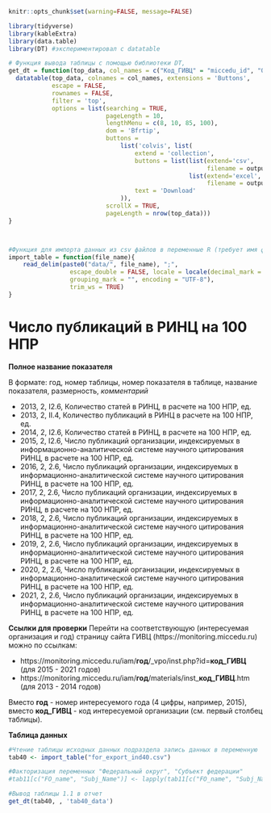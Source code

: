 
```r
knitr::opts_chunk$set(warning=FALSE, message=FALSE)
```


```r
library(tidyverse)
library(kableExtra)
library(data.table)
library(DT) #экспериментировал с datatable
```

```r
# Функция вывода таблицы с помощью библиотеки DT, 
get_dt = function(top_data, col_names = c("Код_ГИВЦ" = "miccedu_id", "Организация" = "clear_name", "2013" = "ind_2013_value", "2014" = "ind_2014_value", "2015" = "ind_2015_value", "2016" = "ind_2016_value", "2017" = "ind_2017_value", "2018" = "ind_2018_value", "2019" = "ind_2019_value", "2020" = "ind_2020_value", "2021" =  "ind_2021_value"), output_file_name) {
  datatable(top_data, colnames = col_names, extensions = 'Buttons',
            escape = FALSE,
            rownames = FALSE,
            filter = 'top',
            options = list(searching = TRUE,
                           pageLength = 10,
                           lengthMenu = c(8, 10, 85, 100),
                           dom = 'Bfrtip',
                           buttons = 
                               list('colvis', list(
                                   extend = 'collection',
                                   buttons = list(list(extend='csv',
                                                       filename = output_file_name),
                                                  list(extend='excel',
                                                       filename = output_file_name)),
                                   text = 'Download'
                               )),
                           scrollX = TRUE,
                           pageLength = nrow(top_data))) 
}



#Функция для импорта данных из csv файлов в переменные R (требует имя файла в кавычках и берет из каталока data рабочей директории проекта)
import_table = function(file_name){
    read_delim(paste0("data/", file_name), ";", 
                 escape_double = FALSE, locale = locale(decimal_mark = ",", 
                 grouping_mark = "", encoding = "UTF-8"), 
                 trim_ws = TRUE)
}
```






# Число публикаций в РИНЦ на 100 НПР  {#ind40_info}

**Полное название показателя**

В формате: год, номер таблицы, номер показателя в таблице, название показателя, размерность, *комментарий*



* 2013,	2,	I2.6,	Количество статей в РИНЦ, в расчете на 100 НПР, ед.
* 2013,	2,	II.4,	Количество публикаций в РИНЦ в расчете на 100 НПР, ед.
* 2014,	2,	I2.6,	Количество статей в РИНЦ, в расчете на 100 НПР, ед.
* 2015,	2,	I2.6,	Число публикаций организации, индексируемых в информационно-аналитической системе научного цитирования РИНЦ, в расчете на 100 НПР, ед.
* 2016, 2, 2.6, Число публикаций организации, индексируемых в информационно-аналитической системе научного цитирования РИНЦ, в расчете на 100 НПР, ед.
* 2017, 2, 2.6, Число публикаций организации, индексируемых в информационно-аналитической системе научного цитирования РИНЦ, в расчете на 100 НПР, ед.
* 2018, 2, 2.6, Число публикаций организации, индексируемых в информационно-аналитической системе научного цитирования РИНЦ, в расчете на 100 НПР, ед.
* 2019, 2, 2.6, Число публикаций организации, индексируемых в информационно-аналитической системе научного цитирования РИНЦ, в расчете на 100 НПР, ед.
* 2020, 2, 2.6, Число публикаций организации, индексируемых в информационно-аналитической системе научного цитирования РИНЦ, в расчете на 100 НПР, ед.
* 2021, 2, 2.6, Число публикаций организации, индексируемых в информационно-аналитической системе научного цитирования РИНЦ, в расчете на 100 НПР, ед.


**Ссылки для проверки**
Перейти на соответствующую (интересуемая организация и год) страницу сайта ГИВЦ (https://monitoring.miccedu.ru) можно по ссылкам:

* https://monitoring.miccedu.ru/iam/**год**/_vpo/inst.php?id=**код_ГИВЦ** (для 2015 - 2021 годов)
* https://monitoring.miccedu.ru/iam/**год**/materials/inst_**код_ГИВЦ**.htm (для 2013 - 2014 годов)

Вместо **год** - номер интересуемого года (4 цифры, например, 2015), вместо **код_ГИВЦ** - код интересуемой организации (см. первый столбец таблицы).



**Таблица данных**

```r
#Чтение таблицы исходных данных подраздела запись данных в переменную
tab40 <- import_table("for_export_ind40.csv")

#Факторизация переменных "Федеральный округ", "Субъект федерации"
#tab11[c("FO_name", "Subj_Name")] <- lapply(tab11[c("FO_name", "Subj_Name")] , factor)

```




```r
#Вывод таблицы 1.1 в отчет
get_dt(tab40, , 'tab40_data')
```



